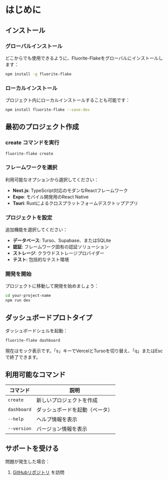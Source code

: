 
# はじめに

## インストール

### グローバルインストール

どこからでも使用できるように、Fluorite-Flakeをグローバルにインストールします：

```bash
npm install -g fluorite-flake
```

### ローカルインストール

プロジェクト内にローカルインストールすることも可能です：

```bash
npm install fluorite-flake --save-dev
```

## 最初のプロジェクト作成

<Steps>

### create コマンドを実行

```bash
fluorite-flake create
```

### フレームワークを選択

利用可能なオプションから選択してください：
- **Next.js**: TypeScript対応のモダンなReactフレームワーク
- **Expo**: モバイル開発用のReact Native
- **Tauri**: Rustによるクロスプラットフォームデスクトップアプリ

### プロジェクトを設定

追加機能を選択してください：
- **データベース**: Turso、Supabase、またはSQLite
- **認証**: フレームワーク固有の認証ソリューション
- **ストレージ**: クラウドストレージプロバイダー
- **テスト**: 包括的なテスト環境

### 開発を開始

プロジェクトに移動して開発を始めましょう：

```bash
cd your-project-name
npm run dev
```

</Steps>

## ダッシュボードプロトタイプ

ダッシュボードシェルを起動：

```bash
fluorite-flake dashboard
```

現在はモック表示です。「s」キーでVercelとTursoを切り替え、「q」またはEscで終了できます。

## 利用可能なコマンド

| コマンド | 説明 |
|---------|------|
| `create` | 新しいプロジェクトを作成 |
| `dashboard` | ダッシュボードを起動（ベータ） |
| `--help` | ヘルプ情報を表示 |
| `--version` | バージョン情報を表示 |

## サポートを受ける

問題が発生した場合：

1. [GitHubリポジトリ](https://github.com/kotsutsumi/fluorite-flake) を訪問
